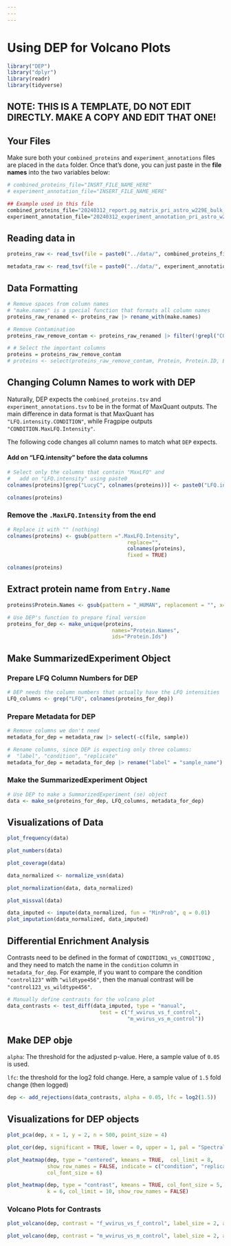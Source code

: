 ```yaml
---
---
---
```


# Using DEP for Volcano Plots

```r
library("DEP")
library("dplyr")
library(readr)
library(tidyverse)
```

## NOTE: THIS IS A TEMPLATE, DO NOT EDIT DIRECTLY. MAKE A COPY AND EDIT THAT ONE!

## Your Files

Make sure both your `combined_proteins` and `experiment_annotations` files are placed in the `data` folder. Once that's done, you can just paste in the **file names** into the two variables below:

```r
# combined_proteins_file="INSRT_FILE_NAME_HERE"
# experiment_annotation_file="INSERT_FILE_NAME_HERE"

## Example used in this file
combined_proteins_file="20240312_report.pg_matrix_pri_astro_w229E_bulk_SCP_original.tsv"
experiment_annotation_file="20240312_experiment_annotation_pri_astro_w229E_bulk_SCP.tsv"

```

## Reading data in

```r
proteins_raw <- read_tsv(file = paste0("../data/", combined_proteins_file)) |> as.data.frame()

metadata_raw <- read_tsv(file = paste0("../data/", experiment_annotation_file)) |> as.data.frame()

```

## Data Formatting

```r
# Remove spaces from column names
# "make.names" is a special function that formats all column names
proteins_raw_renamed <- proteins_raw |> rename_with(make.names)

# Remove Contamination
proteins_raw_remove_contam <- proteins_raw_renamed |> filter(!grepl("CONT", Protein.Group))

# # Select the important columns
proteins = proteins_raw_remove_contam
# proteins <- select(proteins_raw_remove_contam, Protein, Protein.ID, Entry.Name, Description, contains("MaxLFQ"))
```

## Changing Column Names to work with DEP

Naturally, DEP expects the `combined_proteins.tsv` and `experiment_annotations.tsv` to be in the format of MaxQuant outputs. The main difference in data format is that MaxQuant has `"LFQ.intensity.CONDITION"`, while Fragpipe outputs `"CONDITION.MaxLFQ.Intensity"`.

The following code changes all column names to match what `DEP` expects.

#### Add on "LFQ.intensity" before the data columns

```r
# Select only the columns that contain "MaxLFQ" and
#   add on "LFQ.intensity" using paste0
colnames(proteins)[grep("LucyC", colnames(proteins))] <- paste0("LFQ.intensity.", colnames(proteins)[grep("LucyC", colnames(proteins))])

colnames(proteins)
```

### Remove the `.MaxLFQ.Intensity` from the end

```r
# Replace it with "" (nothing)
colnames(proteins) <- gsub(pattern =".MaxLFQ.Intensity", 
                                       replace="",
                                       colnames(proteins),
                                       fixed = TRUE)

colnames(proteins)
```

## Extract protein name from `Entry.Name`

```r
proteins$Protein.Names <- gsub(pattern = "_HUMAN", replacement = "", x=proteins$Protein.Names, fixed=TRUE)
```

```r
# Use DEP's function to prepare final version
proteins_for_dep <- make_unique(proteins, 
                                  names="Protein.Names", 
                                  ids="Protein.Ids")
```

## Make SummarizedExperiment Object

### Prepare LFQ Column Numbers for DEP

```r
# DEP needs the column numbers that actually have the LFQ intensities
LFQ_columns <- grep("LFQ", colnames(proteins_for_dep))
```

### Prepare Metadata for DEP

```r
# Remove columns we don't need 
metadata_for_dep = metadata_raw |> select(-c(file, sample))

# Rename columns, since DEP is expecting only three columns:
#  "label", "condition", "replicate"
metadata_for_dep = metadata_for_dep |> rename("label" = "sample_name")
```

### Make the SummarizedExperiment Object

```r
# Use DEP to make a SummarizedExperiment (se) object
data <- make_se(proteins_for_dep, LFQ_columns, metadata_for_dep)
```

## Visualizations of Data

```r
plot_frequency(data)
```

```r
plot_numbers(data)
```

```r
plot_coverage(data)
```

```r
data_normalized <- normalize_vsn(data)
```

```r
plot_normalization(data, data_normalized)
```

```r
plot_missval(data)
```

```r
data_imputed <- impute(data_normalized, fun = "MinProb", q = 0.01)
plot_imputation(data_normalized, data_imputed)
```

## Differential Enrichment Analysis

Contrasts need to be defined in the format of `CONDITION1_vs_CONDITION2` , and they need to match the name in the `condition` column in `metadata_for_dep`. For example, if you want to compare the condition `"control123"` with `"wildtype456"`, then the manual contrast will be `"control123_vs_wildtype456"`.

```r
# Manually define contrasts for the volcano plot
data_contrasts <- test_diff(data_imputed, type = "manual", 
                              test = c("f_wvirus_vs_f_control",
                                       "m_wvirus_vs_m_control"))
```

## Make DEP obje

`alpha`: The threshold for the adjusted p-value. Here, a sample value of `0.05` is used.

`lfc`: the threshold for the log2 fold change. Here, a sample value of `1.5` fold change (then logged)

```r
dep <- add_rejections(data_contrasts, alpha = 0.05, lfc = log2(1.5))
```

## Visualizations for DEP objects

```r
plot_pca(dep, x = 1, y = 2, n = 500, point_size = 4)
```

```r
plot_cor(dep, significant = TRUE, lower = 0, upper = 1, pal = "Spectral", font_size = 8)
```

```r
plot_heatmap(dep, type = "centered", kmeans = TRUE,  col_limit = 8,
             show_row_names = FALSE, indicate = c("condition", "replicate"),
             col_font_size = 6)
```

```r
plot_heatmap(dep, type = "contrast", kmeans = TRUE, col_font_size = 5,
             k = 6, col_limit = 10, show_row_names = FALSE)
```

### Volcano Plots for Contrasts

```r
plot_volcano(dep, contrast = "f_wvirus_vs_f_control", label_size = 2, add_names = TRUE)
```

```r
plot_volcano(dep, contrast = "m_wvirus_vs_m_control", label_size = 2, add_names = TRUE)
```

\
